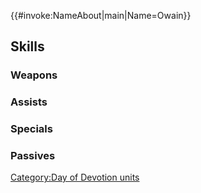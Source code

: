 {{#invoke:NameAbout|main|Name=Owain}}{{HeroPage Tabs}}
{{Hero Infobox
|Name=Owain
|Title=Devoted Defender
|WeaponType=Blue Lance
|MoveType=Cavalry
|Origin=Fire Emblem Awakening
|Gender=Male
|actorEN=Kaiji Tang
|actorJP=高橋英則
|artist=双葉はづき
|additionDate=February 8, 2022
|releaseDate=February 8, 2022
|cv1=10
|cv2=6900200
|TagID=愛の祭ウード
|InternalID=769
|Properties=special,hat
|description=Lissa's son from the future. Poised to take the Day of Devotion by storm, ready to unleash his unconventional approach to festivities. Appears in Fire Emblem Awakening.
}}
{{Stats Page
|Lv1HP=17|Lv1ATK=8|Lv1SPD=12|Lv1DEF=7|Lv1RES=6
|GRHP=55|GRATK=70|GRSPD=70|GRDEF=55|GRRES=35
}}
==Skills==
===Weapons===
{{Weapons Table
|weapon1=Iron Lance
|weapon1Default=1
|weapon1Unlock=1
|weapon2=Steel Lance
|weapon2Default=2
|weapon2Unlock=2
|weapon3=Piercing Tribute
|weapon3Default=3
|weapon3Unlock=3
|weapon4=Piercing Tribute+
|weapon4Default=5
|weapon4Unlock=5
}}
===Assists===
{{Assists Table}}
===Specials===
{{Specials Table
|special1=Glowing Ember
|special1Default=4
|special1Unlock=3
|special2=Bonfire
|special2Unlock=4
|special3=Blue Flame
|special3Unlock=5
}}
===Passives===
{{Passives Table
|passiveA1=Atk/Spd Bond 1
|passiveA2=Atk/Spd Bond 2
|passiveA3=Atk/Spd Bond 3
|passiveA1Unlock=1
|passiveA2Unlock=2
|passiveA3Unlock=4
|passiveB1=Wings of Mercy 1
|passiveB2=Wings of Mercy 2
|passiveB3=Wings of Mercy 3
|passiveB1Unlock=3
|passiveB2Unlock=4
|passiveB3Unlock=5
}}
{{Heroes Navbox}}
[[Category:Day of Devotion units]]
